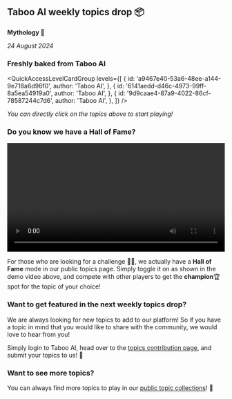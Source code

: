 
## Taboo AI weekly topics drop 📦

**Mythology 🐲**

_24 August 2024_

### Freshly baked from Taboo AI

<QuickAccessLevelCardGroup
  levels={[
    {
      id: 'a9467e40-53a6-48ee-a144-9e718a6d96f0',
      author: 'Taboo AI',
    },
    {
      id: '6141aedd-d46c-4973-99ff-8a5ea54919a0',
      author: 'Taboo AI',
    },
    {
      id: '9d9caae4-87a9-4022-86cf-78587244c7d6',
      author: 'Taboo AI',
    },
  ]}
/>

_You can directly click on the topics above to start playing!_

### Do you know we have a **Hall of Fame**?

<video width='100%' controls loop>
  <source src='/videos/hall-of-fame.mp4' type='video/mp4' />
  Your browser does not support the video tag.
</video>

For those who are looking for a challenge 🥷🏻, we actually have a **Hall of Fame** mode in our public topics page. Simply toggle it on as shown in the demo video above, and compete with other players to get the **champion**🏆 spot for the topic of your choice!

### Want to get featured in the next weekly topics drop?

We are always looking for new topics to add to our platform! So if you have a topic in mind that you would like to share with the community, we would love to hear from you!

Simply login to Taboo AI, head over to the [topics contribution page](/add-level), and submit your topics to us! 🚀

### Want to see more topics?

You can always find more topics to play in our [public topic collections](/levels)! 🌟
